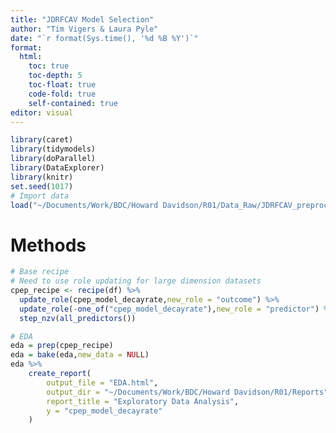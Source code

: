 ```yaml
---
title: "JDRFCAV Model Selection"
author: "Tim Vigers & Laura Pyle"
date: "`r format(Sys.time(), '%d %B %Y')`"
format:
  html:
    toc: true
    toc-depth: 5
    toc-float: true
    code-fold: true
    self-contained: true
editor: visual
---
```


```r
library(caret)
library(tidymodels)
library(doParallel)
library(DataExplorer)
library(knitr)
set.seed(1017)
# Import data
load("~/Documents/Work/BDC/Howard Davidson/R01/Data_Raw/JDRFCAV_preprocessed.Rdata")
```

# Methods

```r
# Base recipe
# Need to use role updating for large dimension datasets
cpep_recipe <- recipe(df) %>%
  update_role(cpep_model_decayrate,new_role = "outcome") %>%
  update_role(-one_of("cpep_model_decayrate"),new_role = "predictor") %>%
  step_nzv(all_predictors())
```

```r
# EDA
eda = prep(cpep_recipe)
eda = bake(eda,new_data = NULL)
eda %>%
    create_report(
        output_file = "EDA.html",
        output_dir = "~/Documents/Work/BDC/Howard Davidson/R01/Reports",
        report_title = "Exploratory Data Analysis",
        y = "cpep_model_decayrate"
    )
```

